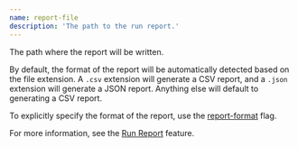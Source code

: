 ```yaml
---
name: report-file
description: 'The path to the run report.'
---
```


The path where the report will be written.

By default, the format of the report will be automatically detected based on the file extension. A `.csv` extension will generate a CSV report, and a `.json` extension will generate a JSON report. Anything else will default to generating a CSV report.

To explicitly specify the format of the report, use the [report-format](/docs/reference/cli/commands/run/#report-format) flag.

For more information, see the [Run Report](/docs/features/run-report) feature.
